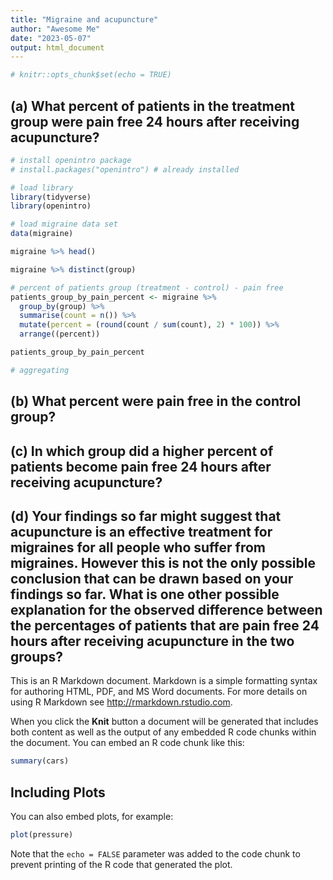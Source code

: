 ```yaml
---
title: "Migraine and acupuncture"
author: "Awesome Me"
date: "2023-05-07"
output: html_document
---
```


```r
# knitr::opts_chunk$set(echo = TRUE)
```

## (a) What percent of patients in the treatment group were pain free 24 hours after receiving acupuncture?
```r
# install openintro package
# install.packages("openintro") # already installed

# load library
library(tidyverse)
library(openintro)

# load migraine data set
data(migraine)

migraine %>% head()

migraine %>% distinct(group)

# percent of patients group (treatment - control) - pain free
patients_group_by_pain_percent <- migraine %>% 
  group_by(group) %>% 
  summarise(count = n()) %>%
  mutate(percent = (round(count / sum(count), 2) * 100)) %>% 
  arrange((percent))

patients_group_by_pain_percent

# aggregating


```


## (b) What percent were pain free in the control group?

## (c) In which group did a higher percent of patients become pain free 24 hours after receiving acupuncture?

## (d) Your findings so far might suggest that acupuncture is an effective treatment for migraines for all people who suffer from migraines. However this is not the only possible conclusion that can be drawn based on your findings so far. What is one other possible explanation for the observed difference between the percentages of patients that are pain free 24 hours after receiving acupuncture in the two groups?

This is an R Markdown document. Markdown is a simple formatting syntax for authoring HTML, PDF, and MS Word documents. For more details on using R Markdown see <http://rmarkdown.rstudio.com>.

When you click the **Knit** button a document will be generated that includes both content as well as the output of any embedded R code chunks within the document. You can embed an R code chunk like this:

```r
summary(cars)
```

## Including Plots

You can also embed plots, for example:

```r
plot(pressure)
```

Note that the `echo = FALSE` parameter was added to the code chunk to prevent printing of the R code that generated the plot.
